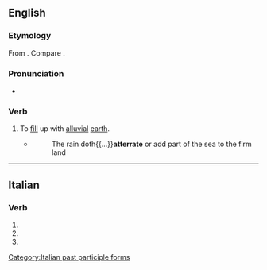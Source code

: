 ==English==

===Etymology===
From {{bor|en|it|atterrare}}. Compare {{lena}} {{der|en|LL.|atterrare||to cast to earth}}.

===Pronunciation===
* {{IPA|en|/əˈtɛɹeɪt/}}

===Verb===
{{en-verb}}

# {{lb|en|obsolete|rare|transitive}} To [[fill]] up with [[alluvial]] [[earth]].
#* {{RQ:Ray Travels}}
#*: The rain doth{{...}}'''atterrate''' or add part of the sea to the firm land

{{Webster 1913}}

----

==Italian==

===Verb===
{{head|it|verb form}}

# {{inflection of|it|atterrare||2|p|pres|indc}}
# {{inflection of|it|atterrare||2|p|impr}}
# {{feminine plural of|it|atterrato}}

[[Category:Italian past participle forms]]